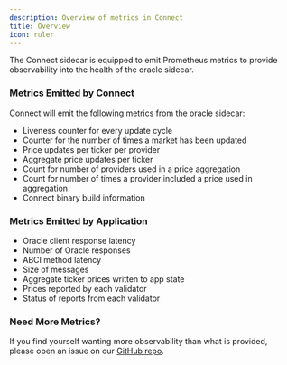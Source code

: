 ```yaml
---
description: Overview of metrics in Connect
title: Overview
icon: ruler
---
```


The Connect sidecar is equipped to emit Prometheus metrics to provide observability into the health of the oracle sidecar.

### Metrics Emitted by Connect

Connect will emit the following metrics from the oracle sidecar:

- Liveness counter for every update cycle
- Counter for the number of times a market has been updated
- Price updates per ticker per provider
- Aggregate price updates per ticker
- Count for number of providers used in a price aggregation
- Count for number of times a provider included a price used in aggregation
- Connect binary build information

### Metrics Emitted by Application

- Oracle client response latency
- Number of Oracle responses
- ABCI method latency
- Size of messages
- Aggregate ticker prices written to app state
- Prices reported by each validator
- Status of reports from each validator


### Need More Metrics?

If you find yourself wanting more observability than what is provided, please open an issue on our [GitHub repo](https://github.com/skip-mev/connect/).